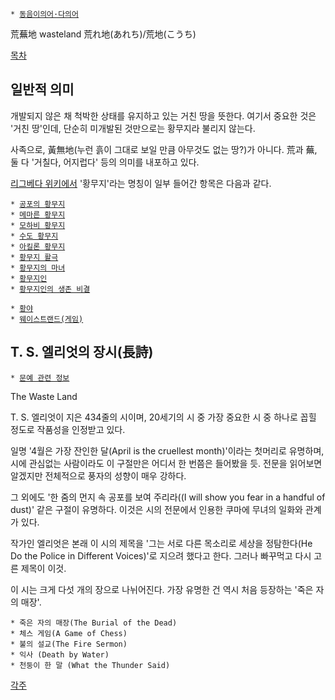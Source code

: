  * [[동음이의어·다의어]]

荒蕪地
wasteland
荒れ地(あれち)/荒地(こうち)

[[목차]]

== 일반적 의미 ==
개발되지 않은 채 척박한 상태를 유지하고 있는 거친 땅을 뜻한다. 여기서 중요한 것은 '거친 땅'인데, 단순히 미개발된 것만으로는 황무지라 불리지 않는다.

사족으로, 黃無地(누런 흙이 그대로 보일 만큼 아무것도 없는 땅?)가 아니다. 荒과 蕪, 둘 다 '거칠다, 어지럽다' 등의 의미를 내포하고 있다.

[[리그베다 위키]]에서 '황무지'라는 명칭이 일부 들어간 항목은 다음과 같다.

 * [[공포의 황무지]]
 * [[메마른 황무지]]
 * [[모하비 황무지]]
 * [[수도 황무지]]
 * [[아킬론 황무지]]
 * [[황무지 활극]]
 * [[황무지의 마녀]]
 * [[황무지인]]
 * [[황무지인의 생존 비결]]

 * [[황야]]
 * [[웨이스트랜드(게임)]]

== T. S. 엘리엇의 장시(長詩) ==
 * [[문예 관련 정보]]

The Waste Land

T. S. 엘리엇이 지은 434줄의 시이며, 20세기의 시 중 가장 중요한 시 중 하나로 꼽힐 정도로 작품성을 인정받고 있다.

일명 '4월은 가장 잔인한 달(April is the cruellest month)'이라는 첫머리로 유명하며, 시에 관심없는 사람이라도 이 구절만은 어디서 한 번쯤은 들어봤을 듯. 전문을 읽어보면 알겠지만 전체적으로 풍자의 성향이 매우 강하다.

그 외에도 '한 줌의 먼지 속 공포를 보여 주리라((I will show you fear in a handful of dust)' 같은 구절이 유명하다. 이것은 시의 전문에서 인용한 쿠마에 무녀의 일화와 관계가 있다.

작가인 엘리엇은 본래 이 시의 제목을 '그는 서로 다른 목소리로 세상을 정탐한다(He Do the Police in Different Voices)'로 지으려 했다고 한다. 그러나 빠꾸먹고 다시 고른 제목이 이것.

이 시는 크게 다섯 개의 장으로 나뉘어진다. 가장 유명한 건 역시 처음 등장하는 '죽은 자의 매장'. 

 * 죽은 자의 매장(The Burial of the Dead)
 * 체스 게임(A Game of Chess)
 * 불의 설교(The Fire Sermon)
 * 익사 (Death by Water)
 * 천둥이 한 말 (What the Thunder Said)

[[각주]]
